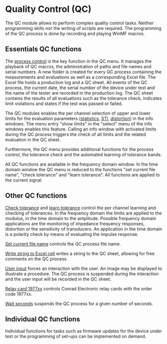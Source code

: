 # Quality Control (QC)

The QC module allows to perform complex quality control tasks. Neither programming skills nor the writing of scripts are required. The programming of the QC process is done by recording and playing WinMF macros.

## Essentials QC functions

The [process control](/en/help/qc/process-control) is the key function in the QC menu. It manages the playback of QC macros, the administration of paths and file names and serial numbers. A new folder is created for every QC process containing the measurements and evaluations as well as a corresponding Excel file. The Excel file holds a production log and a QC sheet. All events of the QC process, the current date, the serial number of the device under test and the name of the tester are recorded in the production log. The QC sheet contains the results of all evaluations such as the tolerance check, indicates limit violations and states if the test was passed or failed.

The QC modules enables the per channel selection of upper and lower limits for the evaluation parameters ([statistics](/en/help/info/statistics), [STI](/en/help/info/sti-impuse-response-und-stipa), [distortion](/en/help/info/distortion)) in the info windows. The menu entry "show limits" in the "select" menu of the info windows enables this feature. Calling an info window with activated limits during the QC process triggers the check of all limits and the related evaluation in the QC sheet.

Furthermore, the QC menu provides additional functions for the process control, the tolerance check and the automated learning of tolerance bands.

All QC functions are available in the frequency domain window. In the time domain window the QC menu is reduced to the functions "set current file name", "check tolerance" and "learn tolerance". All functions are applied to the current signal.

## Other QC functions

[Check tolerance](/en/help/qc/check-tolerance) and [learn tolerance](/en/help/qc/learn-tolerance) control the per channel learning and checking of tolerances. In the frequency domain the limits are applied to the modulus, in the time domain to the amplitude. Possible frequency domain applications are the monitoring of impedance frequency responses, distortion or the sensitivity of transducers. An application in the time domain is a polarity check by means of evaluating the impulse response.

[Set current file name](/en/help/macro/set-current-filename) controls the QC process file name.

[Write string to Excel cell](/en/help/qc/write-string-to-excel-cell) writes a string to the QC sheet, allowing for free comments on the QC process.

[User input](/en/help/qc/user-input) forces an interaction with the user. An image may be displayed to illustrate a procedure. The QC process is suspended during the interaction and the user input will be recorded in the QC sheet.

[Relay card 1977xx](/en/help/qc/relais-card-1977xx) controls Conrad Electronic relay cards with the order code 1977xx.

[Wait seconds](/en/help/qc/wait-seconds) suspends the QC process for a given number of seconds.

## Individual QC functions

Individual functions for tasks such as firmware updates for the device under test or the programming of set-ups can be implemented on demand.
